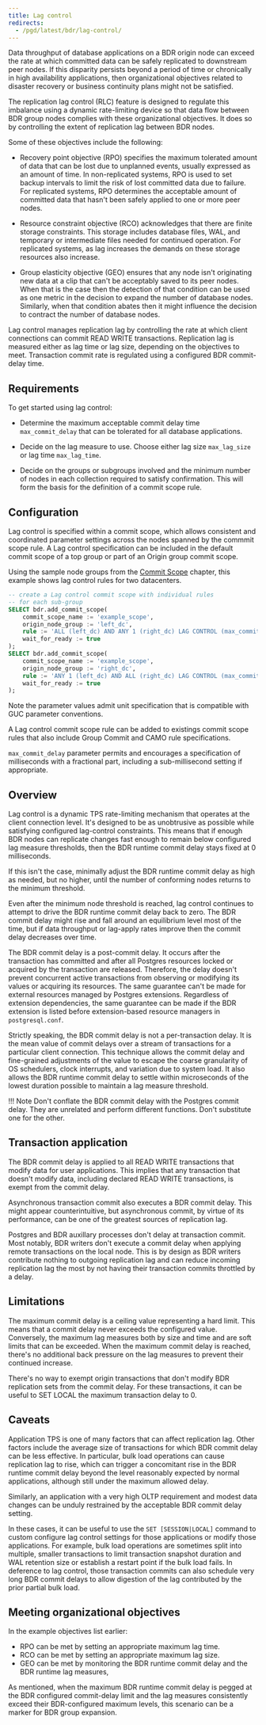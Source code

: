 ```yaml
---
title: Lag control
redirects:
  - /pgd/latest/bdr/lag-control/
---
```


Data throughput of database applications on a BDR origin node can
exceed the rate at which committed data can be safely replicated to
downstream peer nodes. If this disparity persists beyond a period of
time or chronically in high availability applications, then
organizational objectives related to disaster recovery or business
continuity plans might not be satisfied.

The replication lag control (RLC) feature is designed to regulate this
imbalance using a dynamic rate-limiting device so that data flow between
BDR group nodes complies with these organizational objectives. It does so
by controlling the extent of replication lag between BDR nodes.

Some of these objectives include the following:

-  Recovery point objective (RPO) specifies the maximum tolerated
   amount of data that can be lost due to unplanned events, usually
   expressed as an amount of time. In non-replicated systems, RPO
   is used to set backup intervals to limit the risk of lost committed
   data due to failure. For replicated systems, RPO determines the
   acceptable amount of committed data that hasn't been safely applied
   to one or more peer nodes.

-  Resource constraint objective (RCO) acknowledges that there are finite
   storage constraints. This storage includes database files, WAL, and
   temporary or intermediate files needed for continued operation.
   For replicated systems, as lag increases the demands on these storage
   resources also increase.

-  Group elasticity objective (GEO) ensures that any node isn't
   originating new data at a clip that can't be acceptably saved to
   its peer nodes. When that is the case then the detection of that
   condition can be used as one metric in the decision to expand the
   number of database nodes. Similarly, when that condition abates then
   it might influence the decision to contract the number of database nodes.

Lag control manages replication lag by controlling the rate at which client
connections can commit READ WRITE transactions. Replication lag is
measured either as lag time or lag size, depending on the objectives
to meet. Transaction commit rate is regulated using a configured
BDR commit-delay time.

## Requirements

To get started using lag control:

-   Determine the maximum acceptable commit delay time `max_commit_delay` that can be tolerated for all database applications.

-   Decide on the lag measure to use. Choose either lag size `max_lag_size` or lag time `max_lag_time`.

-   Decide on the groups or subgroups involved and the minimum number of nodes in each collection required to satisfy confirmation. This will form the basis for the definition of a commit scope rule.

## Configuration

Lag control is specified within a commit scope, which allows  consistent and coordinated parameter settings across the nodes spanned by the commmit scope rule. A Lag control specification can be included in the default commit scope of a top group or part of an Origin group commit scope.

Using the sample node groups from the [Commit Scope](commit-scopes) chapter, this example shows lag control rules for two datacenters.

```sql
-- create a Lag control commit scope with individual rules
-- for each sub-group
SELECT bdr.add_commit_scope(
    commit_scope_name := 'example_scope',
    origin_node_group := 'left_dc',
    rule := 'ALL (left_dc) AND ANY 1 (right_dc) LAG CONTROL (max_commit_delay=500ms, max_lag_time=30s)',
    wait_for_ready := true
);
SELECT bdr.add_commit_scope(
    commit_scope_name := 'example_scope',
    origin_node_group := 'right_dc',
    rule := 'ANY 1 (left_dc) AND ALL (right_dc) LAG CONTROL (max_commit_delay=0.250ms, max_lag_size=100MB)',
    wait_for_ready := true
);
```

Note the parameter values admit unit specification that is compatible with GUC parameter conventions.

A Lag control commit scope rule can be added to existings commit scope rules that also include Group Commit and CAMO rule specifications.

`max_commit_delay` parameter permits and encourages a specification of milliseconds with a fractional part, including a sub-millisecond setting if appropriate.

## Overview

Lag control is a dynamic TPS rate-limiting mechanism that operates at the client
connection level. It's designed to be as unobtrusive as possible while
satisfying configured lag-control constraints. This means that if enough
BDR nodes can replicate changes fast enough to remain below configured
lag measure thresholds, then the BDR runtime commit delay stays fixed
at 0 milliseconds.

If this isn't the case, minimally
adjust the BDR runtime commit delay as high as needed, but no higher, until the number of
conforming nodes returns to the minimum threshold.

Even after the minimum node threshold is reached, lag control continues to attempt
to drive the BDR runtime commit delay back to zero. The BDR commit delay
might rise and fall around an equilibrium level most of the time, but if
data throughput or lag-apply rates improve then the commit delay
decreases over time.

The BDR commit delay is a post-commit delay. It occurs after the transaction
has committed and after all Postgres resources locked or acquired by the
transaction are released. Therefore, the delay doesn't prevent
concurrent active transactions from observing or modifying its values or
acquiring its resources. The same guarantee can't be made for external
resources managed by Postgres extensions. Regardless of extension
dependencies, the same guarantee can be made if the BDR extension is listed
before extension-based resource managers in `postgresql.conf`.

Strictly speaking, the BDR commit delay is not a per-transaction delay.
It is the mean value of commit delays over a stream of transactions for a
particular client connection. This technique allows the commit delay and
fine-grained adjustments of the value to escape the coarse granularity of
OS schedulers, clock interrupts, and variation due to system load. It also
allows the BDR runtime commit delay to settle within microseconds of the
lowest duration possible to maintain a lag measure threshold.

!!! Note
   Don't conflate the BDR commit delay with the Postgres
   commit delay. They are unrelated and perform different functions. Don't
   substitute one for the other.

## Transaction application

The BDR commit delay is applied to all READ WRITE transactions that
modify data for user applications. This implies that any transaction
that doesn't modify data, including declared READ WRITE transactions,
is exempt from the commit delay.

Asynchronous transaction commit also executes a BDR commit delay. This
might appear counterintuitive, but asynchronous commit, by virtue of its
performance, can be one of the greatest sources of replication lag.

Postgres and BDR auxillary processes don't delay at transaction commit.
Most notably, BDR writers don't execute a commit delay when applying
remote transactions on the local node. This is by design as BDR writers
contribute nothing to outgoing replication lag and can reduce incoming
replication lag the most by not having their transaction commits throttled
by a delay.

## Limitations

The maximum commit delay is a ceiling value representing a hard limit.
This means that  a commit delay never exceeds the configured value.
Conversely, the maximum lag measures both by size and time and
are soft limits that can be exceeded. When the maximum commit delay is reached,
there's no additional back pressure on the lag measures to prevent their
continued increase.

There's no way to exempt origin transactions that don't modify BDR
replication sets from the commit delay. For these transactions, it
can be useful to SET LOCAL the maximum transaction delay to 0.

## Caveats

Application TPS is one of many factors that can affect replication lag.
Other factors include the average size of transactions for which BDR commit
delay can be less effective. In particular, bulk load operations can
cause replication lag to rise, which can trigger a concomitant rise in
the BDR runtime commit delay beyond the level reasonably expected by normal
applications, although still under the maximum allowed delay.

Similarly, an application with a very high OLTP requirement and modest
data changes can be unduly restrained by the acceptable BDR commit delay
setting.

In these cases, it can be useful to use the `SET [SESSION|LOCAL]` command to
custom configure lag control settings for those applications or modify
those applications. For example, bulk load operations are sometimes split
into multiple, smaller transactions to limit transaction snapshot duration
and WAL retention size or establish a restart point if the bulk load fails.
In deference to lag control, those transaction commits can also schedule very
long BDR commit delays to allow digestion of the lag contributed by the
prior partial bulk load.

## Meeting organizational objectives

In the example objectives list earlier:

-   RPO can be met by setting an appropriate maximum lag time.
-   RCO can be met by setting an appropriate maximum lag size.
-   GEO can be met by monitoring the BDR runtime commit delay
    and the BDR runtime lag measures,

As mentioned, when the maximum BDR runtime commit delay is
pegged at the BDR configured commit-delay limit and the lag
measures consistently exceed their BDR-configured maximum
levels, this scenario can be a marker for BDR group expansion.
